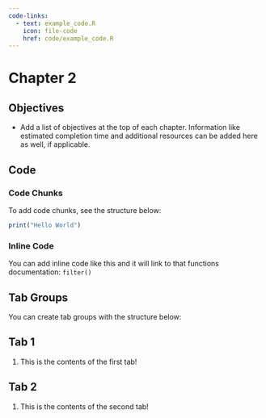 ```yaml
---
code-links:
  - text: example_code.R
    icon: file-code
    href: code/example_code.R
---
```


# Chapter 2

## Objectives

-   Add a list of objectives at the top of each chapter. Information like estimated completion time and additional resources can be added here as well, if applicable.

## Code

### Code Chunks

To add code chunks, see the structure below:

```r
print("Hello World")
```

### Inline Code

You can add inline code like this and it will link to that functions documentation: `filter()`

## Tab Groups

You can create tab groups with the structure below:

::: {.panel-tabset}

## Tab 1

1. This is the contents of the first tab!

## Tab 2

1. This is the contents of the second tab!

:::

